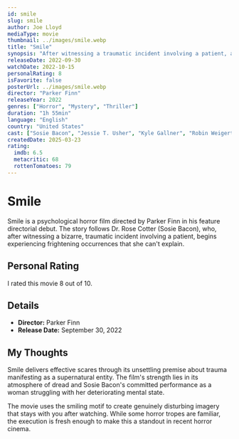 ```yaml
---
id: smile
slug: smile
author: Joe Lloyd
mediaType: movie
thumbnail: ../images/smile.webp
title: "Smile"
synopsis: "After witnessing a traumatic incident involving a patient, a psychiatrist begins experiencing frightening occurrences that she can't explain, as an overwhelming terror begins taking over her life."
releaseDate: 2022-09-30
watchDate: 2022-10-15
personalRating: 8
isFavorite: false
posterUrl: ../images/smile.webp
director: "Parker Finn"
releaseYear: 2022
genres: ["Horror", "Mystery", "Thriller"]
duration: "1h 55min"
language: "English"
country: "United States"
cast: ["Sosie Bacon", "Jessie T. Usher", "Kyle Gallner", "Robin Weigert", "Caitlin Stasey", "Kal Penn", "Rob Morgan"]
createdDate: 2025-03-23
rating:
  imdb: 6.5
  metacritic: 68
  rottenTomatoes: 79
---
```


# Smile

Smile is a psychological horror film directed by Parker Finn in his feature directorial debut. The story follows Dr. Rose Cotter (Sosie Bacon), who, after witnessing a bizarre, traumatic incident involving a patient, begins experiencing frightening occurrences that she can't explain.

## Personal Rating

I rated this movie 8 out of 10.

## Details

- **Director:** Parker Finn
- **Release Date:** September 30, 2022

## My Thoughts

Smile delivers effective scares through its unsettling premise about trauma manifesting as a supernatural entity. The film's strength lies in its atmosphere of dread and Sosie Bacon's committed performance as a woman struggling with her deteriorating mental state.

The movie uses the smiling motif to create genuinely disturbing imagery that stays with you after watching. While some horror tropes are familiar, the execution is fresh enough to make this a standout in recent horror cinema.
